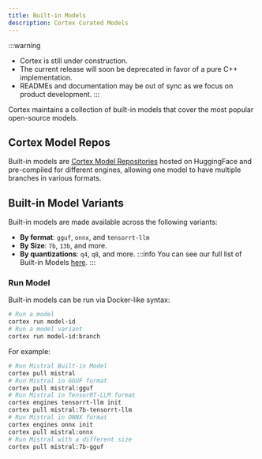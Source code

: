 ```yaml
---
title: Built-in Models
description: Cortex Curated Models
---
```




:::warning
- Cortex is still under construction.
- The current release will soon be deprecated in favor of a pure C++ implementation.
- READMEs and documentation may be out of sync as we focus on product development.
:::

Cortex maintains a collection of built-in models that cover the most popular open-source models.

## Cortex Model Repos
Built-in models are [Cortex Model Repositories](/docs/hub/cortex-hub) hosted on HuggingFace and pre-compiled for different engines, allowing one model to have multiple branches in various formats.

## Built-in Model Variants
Built-in models are made available across the following variants: 

- **By format**: `gguf`, `onnx`, and `tensorrt-llm`
- **By Size**: `7b`, `13b`, and more.
- **By quantizations**: `q4`, `q8`, and more.
:::info
You can see our full list of Built-in Models [here](/models). 
:::
### Run Model 

Built-in models can be run via Docker-like syntax:

```bash
# Run a model
cortex run model-id
# Run a model variant
cortex run model-id:branch
```
For example:

```bash
# Run Mistral Built-in Model
cortex pull mistral
# Run Mistral in GGUF format
cortex pull mistral:gguf
# Run Mistral in TensorRT-LLM format
cortex engines tensorrt-llm init
cortex pull mistral:7b-tensorrt-llm
# Run Mistral in ONNX format
cortex engines onnx init
cortex pull mistral:onnx
# Run Mistral with a different size
cortex pull mistral:7b-gguf

```